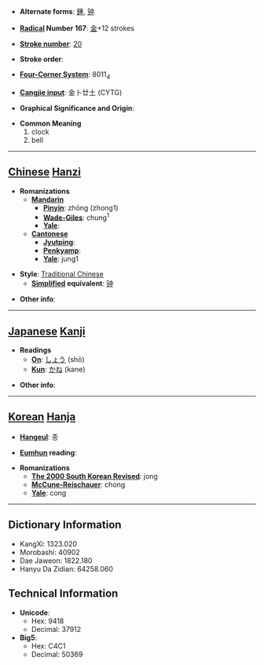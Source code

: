 * '''Alternate forms''': [[鍾]], [[钟]]

* '''[[Wiktionary:Chinese radical index| Radical]] Number 167''': [[Wiktionary:Chinese radical index 金|金]]+12 strokes

* '''[[Wiktionary:Chinese total strokes index|Stroke number]]''': [[Wiktionary:Chinese total strokes index 20|20]]

* '''Stroke order''': 

* '''[[Wiktionary:Chinese four corner index|Four-Corner System]]''': 8011<sub>4</sub>

* '''[[Wiktionary:Chinese Cangjie index|Cangjie input]]''': 金卜廿土 (CYTG)

* '''Graphical Significance and Origin''': 

* '''Common Meaning'''
*#clock
*# bell


----

== [[Chinese]] [[Hanzi]] ==

* '''Romanizations'''
** '''[[Mandarin]]'''
*** '''[[Pinyin]]''': zhōng (zhong1)
*** '''[[Wade-Giles]]''': chung<sup>1</sup>
*** '''[[Yale]]''': 
** '''[[Cantonese]]'''
*** '''[[Jyutping]]''':
*** '''[[Penkyamp]]''': 
*** '''[[Yale]]''': jung1

* '''Style''': [[Traditional Chinese]] 
** '''[[Simplified Chinese|Simplified]] equivalent''': [[钟]]

* '''Other info''': 

----

== [[Japanese]] [[Kanji]] ==

* '''Readings'''
** '''[[On]]''': [[しょう]] (shō)
** '''[[Kun]]''': [[かね]] (kane)

* '''Other info''':  

----

== [[Korean]] [[Hanja]] ==

* '''[[Hangeul]]''': 종

* '''[[Eumhun]] reading''': 

* '''Romanizations'''
** '''[[The 2000 South Korean Revised Romanization|The 2000 South Korean Revised]]''': jong
** '''[[McCune-Reischauer]]''': chong
** '''[[Yale]]''': cong

----

== Dictionary Information ==

* KangXi: 1323.020
* Morobashi: 40902
* Dae Jaweon: 1822.180
* Hanyu Da Zidian: 64258.060

== Technical Information ==

* '''Unicode''':
** Hex: 9418
** Decimal: 37912
* '''Big5''':
** Hex: C4C1
** Decimal: 50369